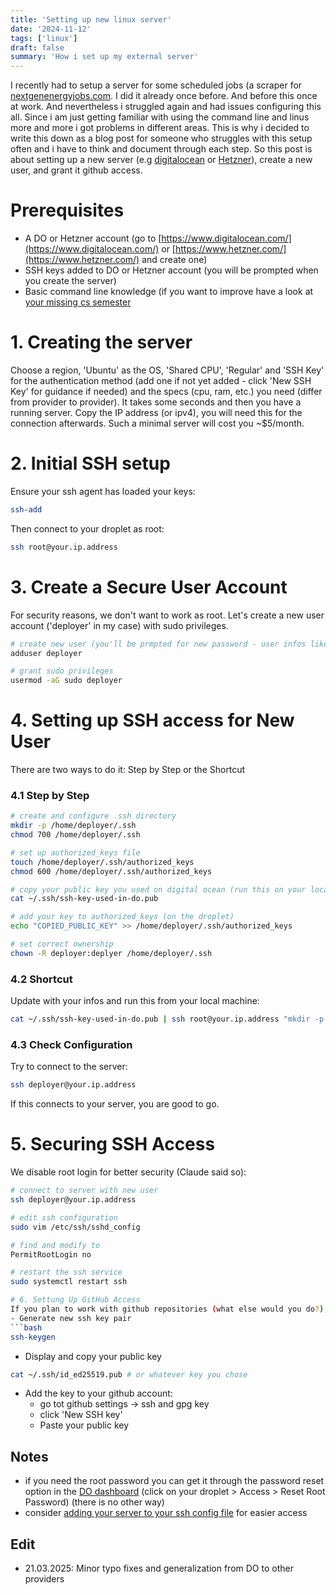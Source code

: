 ```yaml
---
title: 'Setting up new linux server'
date: '2024-11-12'
tags: ['linux']
draft: false
summary: 'How i set up my external server'
---
```


I recently had to setup a server for some scheduled jobs (a scraper for [nextgenenergyjobs.com](https://nextgenenergyjobs.com]). I did it already once before. And before this once at work. And nevertheless i struggled again and had issues configuring this all. Since i am just getting familiar with using the command line and linus more and more i got problems in different areas. This is why i decided to write this down as a blog post for someone who struggles with this setup often and i have to think and document through each step. So this post is about setting up a new server (e.g [digitalocean](https://www.digitalocean.com/products/droplets) or [Hetzner](https://www.hetzner.com/cloud/)), create a new user, and grant it github access.

# Prerequisites

- A DO or Hetzner account (go to [https://www.digitalocean.com/](https://www.digitalocean.com/) or [https://www.hetzner.com/](https://www.hetzner.com/) and create one)
- SSH keys added to DO or Hetzner account (you will be prompted when you create the server)
- Basic command line knowledge (if you want to improve have a look at [your missing cs semester](https://missing.csail.mit.edu/)

# 1. Creating the server

Choose a region, 'Ubuntu' as the OS, 'Shared CPU', 'Regular' and 'SSH Key' for the authentication method (add one if not yet added - click 'New SSH Key' for guidance if needed) and the specs (cpu, ram, etc.) you need (differ from provider to provider). It takes some seconds and then you have a running server. Copy the IP address (or ipv4), you will need this for the connection afterwards. Such a minimal server will cost you ~$5/month.

# 2. Initial SSH setup

Ensure your ssh agent has loaded your keys:

```bash
ssh-add
```

Then connect to your droplet as root:

```bash
ssh root@your.ip.address
```

# 3. Create a Secure User Account

For security reasons, we don't want to work as root. Let's create a new user account ('deployer' in my case) with sudo privileges.

```bash
# create new user (you'll be prmpted for new password - user infos like name, etc. can be left empty)
adduser deployer

# grant sudo privileges
usermod -aG sudo deployer
```

# 4. Setting up SSH access for New User

There are two ways to do it: Step by Step or the Shortcut

### 4.1 Step by Step

```bash
# create and configure .ssh directory
mkdir -p /home/deployer/.ssh
chmod 700 /home/deployer/.ssh

# set up authorized_keys file
touch /home/deployer/.ssh/authorized_keys
chmod 600 /home/deployer/.ssh/authorized_keys

# copy your public key you used on digital ocean (run this on your local machine)
cat ~/.ssh/ssh-key-used-in-do.pub

# add your key to authorized_keys (on the droplet)
echo "COPIED_PUBLIC_KEY" >> /home/deployer/.ssh/authorized_keys

# set correct ownership
chown -R deployer:deplyer /home/deployer/.ssh
```

### 4.2 Shortcut

Update with your infos and run this from your local machine:

```bash
cat ~/.ssh/ssh-key-used-in-do.pub | ssh root@your.ip.address "mkdir -p /home/deployer/.ssh && cat >> /home/deployer/.ssh/authorized_keys && chown -R deployer:deployer /home/deployer/.ssh && chmod 700 /home/deployer/.ssh && chmod 600 /home/deployer/.ssh/authorized_keys"
```

### 4.3 Check Configuration

Try to connect to the server:

```bash
ssh deployer@your.ip.address
```

If this connects to your server, you are good to go.

# 5. Securing SSH Access

We disable root login for better security (Claude said so):

````bash
# connect to server with new user
ssh deployer@your.ip.address

# edit ssh configuration
sudo vim /etc/ssh/sshd_config

# find and modify to
PermitRootLogin no

# restart the ssh service
sudo systemctl restart ssh

# 6. Settung Up GitHub Access
If you plan to work with github repositories (what else would you do?), follow these steps:
- Generate new ssh key pair
```bash
ssh-keygen
````

- Display and copy your public key

```bash
cat ~/.ssh/id_ed25519.pub # or whatever key you chose
```

- Add the key to your github account:
  - go tot github settings -> ssh and gpg key
  - click 'New SSH key'
  - Paste your public key

## Notes

- if you need the root password you can get it through the password reset option in the [DO dashboard](https://cloud.digitalocean.com/droplets/) (click on your droplet > Access > Reset Root Password) (there is no other way)
- consider [adding your server to your ssh config file](https://www.digitalocean.com/community/tutorials/how-to-configure-the-ssh-known_hosts-file-on-a-vps) for easier access

## Edit

- 21.03.2025: Minor typo fixes and generalization from DO to other providers
